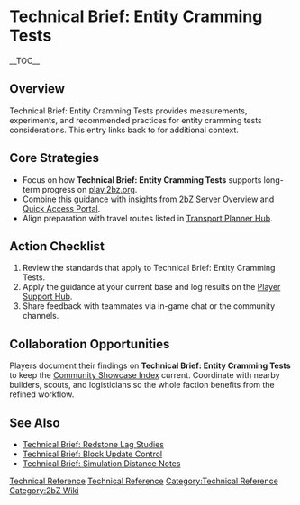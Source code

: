{{Short description|Technical Brief: Entity Cramming Tests provides measurements, experiments, and recommended practices for entity cramming tests considerations}}
= Technical Brief: Entity Cramming Tests =
{{2bZ Navbox}}
__TOC__

== Overview ==
Technical Brief: Entity Cramming Tests provides measurements, experiments, and recommended
practices for entity cramming tests considerations. This entry links back to
[[Category:Technical Reference|Technical Reference]] for additional context.

== Core Strategies ==
* Focus on how '''Technical Brief: Entity Cramming Tests''' supports long-term progress on [[play.2bz.org]].
* Combine this guidance with insights from [[2bZ Server Overview]] and [[Quick Access Portal]].
* Align preparation with travel routes listed in [[Transport Planner Hub]].

== Action Checklist ==
# Review the [[Category:Technical Reference|Technical Reference]] standards that apply to Technical Brief: Entity Cramming Tests.
# Apply the guidance at your current base and log results on the [[Player Support Hub]].
# Share feedback with teammates via in-game chat or the community channels.

== Collaboration Opportunities ==
Players document their findings on '''Technical Brief: Entity Cramming Tests''' to keep
the [[Community Showcase Index]] current. Coordinate with nearby builders, scouts, and
logisticians so the whole faction benefits from the refined workflow.

== See Also ==
* [[Technical Brief: Redstone Lag Studies]]
* [[Technical Brief: Block Update Control]]
* [[Technical Brief: Simulation Distance Notes]]

[[Category:Technical Reference]]
[[Category:2bZ Wiki]]
